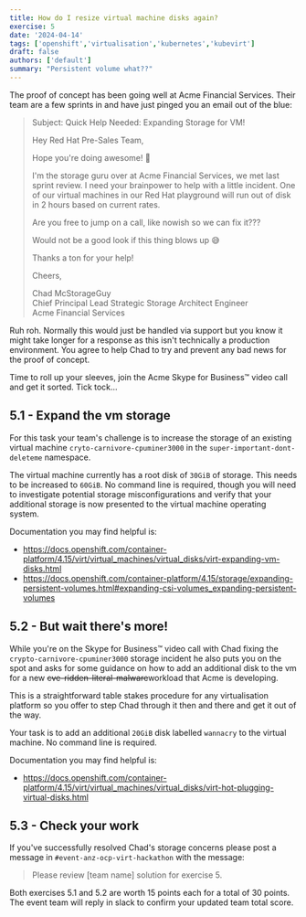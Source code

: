 ```yaml
---
title: How do I resize virtual machine disks again?
exercise: 5
date: '2024-04-14'
tags: ['openshift','virtualisation','kubernetes','kubevirt']
draft: false
authors: ['default']
summary: "Persistent volume what??"
---
```


The proof of concept has been going well at Acme Financial Services. Their team are a few sprints in and have just pinged you an email out of the blue:


> Subject: Quick Help Needed: Expanding Storage for VM!
> 
> Hey Red Hat Pre-Sales Team,
> 
> Hope you're doing awesome! 🚀
> 
> I'm the storage guru over at Acme Financial Services, we met last sprint review. I need your brainpower to help with a little incident. One of our virtual machines in our Red Hat playground will run out of disk in 2 hours based on current rates.
> 
> Are you free to jump on a call, like nowish so we can fix it???
> 
> Would not be a good look if this thing blows up 😅
>  
> Thanks a ton for your help!
> 
> Cheers,
>
> Chad McStorageGuy<br />
> Chief Principal Lead Strategic Storage Architect Engineer<br />
> Acme Financial Services

Ruh roh. Normally this would just be handled via support but you know it might take longer for a response as this isn't technically a production environment. You agree to help Chad to try and prevent any bad news for the proof of concept.

Time to roll up your sleeves, join the Acme Skype for Business™ video call and get it sorted. Tick tock...


## 5.1 - Expand the vm storage

For this task your team's challenge is to increase the storage of an existing virtual machine `cryto-carnivore-cpuminer3000` in the `super-important-dont-deleteme` namespace.

The virtual machine currently has a root disk of `30GiB` of storage. This needs to be increased to `60GiB`. No command line is required, though you will need to investigate potential storage misconfigurations and verify that your additional storage is now presented to the virtual machine operating system.

Documentation you may find helpful is:
- https://docs.openshift.com/container-platform/4.15/virt/virtual_machines/virtual_disks/virt-expanding-vm-disks.html
- https://docs.openshift.com/container-platform/4.15/storage/expanding-persistent-volumes.html#expanding-csi-volumes_expanding-persistent-volumes


## 5.2 - But wait there's more!

While you're on the Skype for Business™ video call with Chad fixing the `crypto-carnivore-cpuminer3000` storage incident he also puts you on the spot and asks for some guidance on how to add an additional disk to the vm for a new ~~cve-ridden-literal-malware~~workload that Acme is developing.

This is a straightforward table stakes procedure for any virtualisation platform so you offer to step Chad through it then and there and get it out of the way.

Your task is to add an additional `20GiB` disk labelled `wannacry` to the virtual machine. No command line is required.

Documentation you may find helpful is:
- https://docs.openshift.com/container-platform/4.15/virt/virtual_machines/virtual_disks/virt-hot-plugging-virtual-disks.html


## 5.3 - Check your work

If you've successfully resolved Chad's storage concerns please post a message in `#event-anz-ocp-virt-hackathon` with the message:

> Please review [team name] solution for exercise 5.

Both exercises 5.1 and 5.2 are worth 15 points each for a total of 30 points. The event team will reply in slack to confirm your updated team total score.
